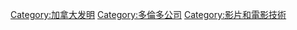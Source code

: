 [[Category:加拿大发明|Category:加拿大发明]]
[[Category:多倫多公司|Category:多倫多公司]]
[[Category:影片和電影技術|Category:影片和電影技術]]